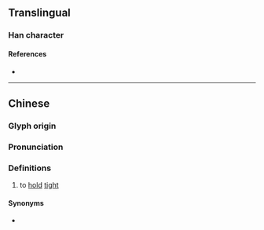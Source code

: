 {{character info/new}}
==Translingual==

===Han character===
{{Han char|rn=64|rad=手|as=20|sn=23|four=58093|canj=QHBF|ids=⿰扌纂}}

====References====
* {{Han ref|kx=0464.200|dkj=13038|dj=0813.210|hdz=31990.070|uh=6525|ud=25893|bh=F7DD|bd=63453}}

----

==Chinese==
{{zh-forms}}

===Glyph origin===
{{Han etym}}

===Pronunciation===
{{zh-pron
|m=zuàn
|c=zaan6
|h=pfs=
|md=
|mn=
|w=
|mc=y
|oc=y
|cat=v
}}

===Definitions===
{{zh-hanzi}}

# to [[hold]] [[tight]]
#: {{zh-x|攥 拳頭|clench one's fist}}
#: {{zh-x|把 錢 攥 在 手 中|'''hold''' money '''tightly''' in one's hand}}
#: {{zh-x|攥 着{zhe} 大權|'''hold tightly''' onto power}}

====Synonyms====
* {{zh-l|緊握}}